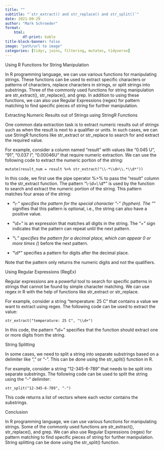 ---
title: ""
subtitle: "`str_extract() and str_replace() and str_split()`"
date: 2021-09-29
author: "Mark Schroeder"
format:
    html:
        df-print: kable
title-block-banner: false
image: "path/url to image"
categories: [tidyr, joins, filtering, mutates, tidyverse]
---

Using R Functions for String Manipulation

In R programming language, we can use various functions for manipulating strings. These functions can be used to extract specific characters or patterns of characters, replace characters in strings, or split strings into substrings. Three of the commonly used functions for string manipulation are str_extract(), str_replace(), and grep. In addition to using these functions, we can also use Regular Expressions (regex) for pattern matching to find specific pieces of string for further manipulation.

Extracting Numeric Results out of Strings using StringR Functions

One common data extraction task is to extract numeric results out of strings such as when the result is next to a qualifier or units. In such cases, we can use StringR functions like str_extract or str_replace to search for and extract the required value. 

For example, consider a column named "result" with values like "0.045 U", "91", "0.037 I", "0.00046U" that require numeric extraction. We can use the following code to extract the numeric portion of the string:
``` 
mutate(result_num = result %>% str_extract("\\-*\\d+\\.*\\d*"))
```
In this code, we first use the pipe operator %>% to pass the "result" column to the str_extract function. The pattern "\\-*\\d+\\.*\\d*" is used by the function to search and extract the numeric portion of the string. This pattern matches four areas of the string:

- "\\-*" specifies the pattern for the special character "-" (hyphen). The "*" signifies that this pattern is optional, i.e., the string can also have a positive value.

- "\\d+" is an expression that matches all digits in the string. The "+" sign indicates that the pattern can repeat until the next pattern.

- "\\.*" specifies the pattern for a decimal place, which can appear 0 or more times (*) before the next pattern.

- "\\d*" specifies a pattern for digits after the decimal place.

Note that the pattern only returns the numeric digits and not the qualifiers.

Using Regular Expressions (RegEx)

Regular expressions are a powerful tool to search for specific patterns in strings that cannot be found by simple character matching. We can use regex in R with the help of functions like str_extract or str_replace.

For example, consider a string "temperature: 25 C" that contains a value we want to extract using regex. The following code can be used to extract the value:
```
str_extract("temperature: 25 C", "\\d+")
```
In this code, the pattern "\\d+" specifies that the function should extract one or more digits from the string.

String Splitting

In some cases, we need to split a string into separate substrings based on a delimiter like "," or "-". This can be done using the str_split() function in R.

For example, consider a string "12-345-6-789" that needs to be split into separate substrings. The following code can be used to split the string using the "-" delimiter:
```
str_split("12-345-6-789", "-")
```
This code returns a list of vectors where each vector contains the substrings.

Conclusion

In R programming language, we can use various functions for manipulating strings. Some of the commonly used functions are str_extract(), str_replace(), and grep. We can also use Regular Expressions (regex) for pattern matching to find specific pieces of string for further manipulation. String splitting can be done using the str_split() function.